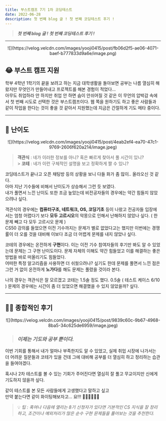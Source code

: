 ```yaml
---
title: 부스트캠프 7기 1차 코딩테스트
date: 2022-06-28
description: 첫 번째 blog 글 ! 첫 번째 코딩테스트 후기 !
---
```


> **_첫 번째 blog 글 ! 첫 번째 코딩테스트 후기 !_**

---

<p align="center">
  ![](https://velog.velcdn.com/images/yooji0415/post/fb06d2f5-ae06-4071-baef-b777833d9a6e/image.png)
</p>

## 😂 부스트 캠프 지원

학부 4학년 1학기의 끝을 보려고 하는 지금 대학생활을 돌아보면 공부는 나름 열심히 해왔지만 무엇인가 만들어내고 프로젝트를 해본 경험이 적었다...<br/>
아무도 취업하라 안 하지만 취업 안 하면 숨이 안쉬어질 것 같은 이 무언의 압박감 속에서 첫 번째 시도로 선택한 것은 부스트캠프이다. 웹 쪽을 원하기도 하고 좋은 사람들과 같이 작업을 한다는 것이 좋을 것 같아서 지원했는데 지금은 간절하게 기도 메타 중이다.

---

## 🤯 난이도

<p align="center">
  ![](https://velog.velcdn.com/images/yooji0415/post/4eab2ef4-ea70-47c1-9769-2606f620a214/image.jpeg)
</p>

> **객관식** : 네가 이러한 정보를 아니? 혹은 빠르게 찾아서 풀 시간이 있니?<br/> > **코테** : 네가 이런 구체적인 설명을 보고 정확하게 짤 수 있니?

코딩테스트가 끝나고 오픈 채팅방 등의 상황을 보니 다들 화가 좀 많이.. 올라오신 것 같다.<br/>
아마 지난 기수들에 비해서 난이도가 상승해서 그런 듯 보였다.<br/>
내가 풀면서 느낀 난이도 또한 조금 높았는데 비전공자들의 경우에는 약간 힘들지 않았으려나 싶다.

객관식의 경우에는 **컴퓨터구조, 네트워크, OS, 코딩기초** 등이 나왔고 전공자들 입장에서는 엄청 어렵다기 보다 **모두 고르시오**의 악몽으로 인해서 난해하지 않았나 싶다. ( 한 문제 빼고 다 모두 고르시오 문제 )<br/>
CS50 강의를 들었으면 이전 기수까지는 문제가 별로 없었다고는 했지만 이번에는 경쟁률이 더 오를 것을 대비해 이보다 조금 더 어렵게 문제를 내지 않았나 싶다.

코테의 경우에는 온전하게 **구현**이다. 이는 이전 기수 참여자들의 후기만 봐도 알 수 있었는데 문제는 그 구현 난이도이다. 문제 자체의 이해도 약간 힘들었고 이를 해결하는 좋은 방법을 바로 떠올리기도 힘들었다.<br/>
어떠한 특정 알고리즘을 사용하면 더 쉬웠으려나? 싶기도 한데 문제를 풀면서 느낀 점은 그런 거 없이 온전하게 **노가다**를 해도 문제는 풀렸을 것이라 본다.

나의 경우는 객관식은 잘 모르겠고 코테는 1.5솔 정도 했다. 0.5솔 ( 테스트 케이스 6/10 ) 문제의 경우에는 시간이 좀 더 있었으면 해결했을 수 있지 않았을까? 싶다.

---

## 👍🏻 종합적인 후기

<p align="center">
  ![](https://velog.velcdn.com/images/yooji0415/post/9839c60c-9b67-4968-8ba5-34c625de6959/image.jpeg)
</p>

> ### _이제는 기도와 공부 뿐이다._

이번 기회를 통해서 내가 얼마나 부족한지도 알 수 있었고, 실제 취업 시장에 나가서는 더 어려운 질문들과 코테가 있을 건데 그에 대비해 공부를 더 열심히 하고 정리하는 습관을 들여야겠다.

혹시나 2차 테스트를 볼 수 있는 기회가 주어진다면 열심히 잘 풀고 무교이지만 신에게 기도하지 않을까 싶다.

같이 테스트를 본 모든 사람들에게 고생했다고 말하고 싶고<br/>
만약 붙는다면 같이 화이팅해보자고... 요!!! 💪🏻💪🏻💪🏻

> 💡 _팁 : 혹여나 다음에 열리는 8기 신청자가 있다면 기본적인 CS 지식을 잘 정리하고, 조건이나 예외처리가 많은 순수 구현 문제들을 풀어보는 것을 추천한다._
